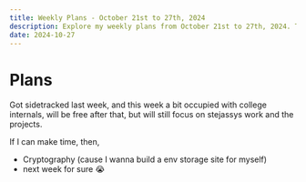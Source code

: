 ```yaml
---
title: Weekly Plans - October 21st to 27th, 2024
description: Explore my weekly plans from October 21st to 27th, 2024. This week, I aim to delve into cryptography, focus on Stejassys work, and manage college internals.
date: 2024-10-27
---
```


# Plans

Got sidetracked last week, and this week a bit occupied with college internals, will be free after that, but will still focus on stejassys work and the projects. 

If I can make time, then,

- Cryptography (cause I wanna build a env storage site for myself)
- next week for sure 😭
